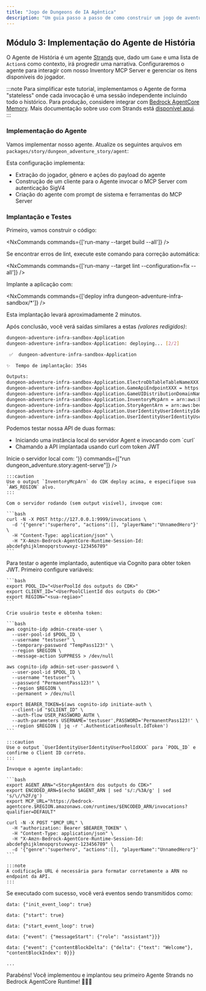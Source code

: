 ```yaml
---
title: "Jogo de Dungeons de IA Agêntica"
description: "Um guia passo a passo de como construir um jogo de aventura de dungeon alimentado por IA agêntica usando o @aws/nx-plugin."
---
```




## Módulo 3: Implementação do Agente de História

O Agente de História é um agente [Strands](https://strandsagents.com/) que, dado um `Game` e uma lista de `Action`s como contexto, irá progredir uma narrativa. Configuraremos o agente para interagir com nosso Inventory MCP Server e gerenciar os itens disponíveis do jogador.

:::note
Para simplificar este tutorial, implementamos o Agente de forma "stateless" onde cada invocação é uma sessão independente incluindo todo o histórico. Para produção, considere integrar com [Bedrock AgentCore Memory](https://docs.aws.amazon.com/bedrock-agentcore/latest/devguide/memory.html). Mais documentação sobre uso com Strands está [disponível aqui](https://github.com/aws/bedrock-agentcore-sdk-python/tree/main/src/bedrock_agentcore/memory/integrations/strands).
:::

### Implementação do Agente

Vamos implementar nosso agente. Atualize os seguintes arquivos em `packages/story/dungeon_adventure_story/agent`:

<Tabs>
  <TabItem label="main.py">
<E2EDiff lang="python" before="dungeon-adventure/3/main.py.old.template" after="dungeon-adventure/3/main.py.template" />
  </TabItem>
  <TabItem label="agent.py">
<E2EDiff lang="python" before="dungeon-adventure/3/agent.py.old.template" after="dungeon-adventure/3/agent.py.template" />
  </TabItem>
</Tabs>

Esta configuração implementa:

- Extração do jogador, gênero e ações do payload do agente
- Construção de um cliente para o Agente invocar o MCP Server com autenticação SigV4
- Criação do agente com prompt de sistema e ferramentas do MCP Server

### Implantação e Testes

Primeiro, vamos construir o código:

<NxCommands commands={['run-many --target build --all']} />

<Aside type="tip">
Se encontrar erros de lint, execute este comando para correção automática:

<NxCommands commands={['run-many --target lint --configuration=fix --all']} />
</Aside>

Implante a aplicação com:

<NxCommands commands={['deploy infra dungeon-adventure-infra-sandbox/*']} />

Esta implantação levará aproximadamente 2 minutos.

Após conclusão, você verá saídas similares a estas _(valores redigidos)_:

```bash
dungeon-adventure-infra-sandbox-Application
dungeon-adventure-infra-sandbox-Application: deploying... [2/2]

 ✅  dungeon-adventure-infra-sandbox-Application

✨  Tempo de implantação: 354s

Outputs:
dungeon-adventure-infra-sandbox-Application.ElectroDbTableTableNameXXX = dungeon-adventure-infra-sandbox-Application-ElectroDbTableXXX-YYY
dungeon-adventure-infra-sandbox-Application.GameApiEndpointXXX = https://xxx.execute-api.region.amazonaws.com/prod/
dungeon-adventure-infra-sandbox-Application.GameUIDistributionDomainNameXXX = xxx.cloudfront.net
dungeon-adventure-infra-sandbox-Application.InventoryMcpArn = arn:aws:bedrock-agentcore:region:xxxxxxx:runtime/dungeonadventureventoryMcpServerXXXX-YYYY
dungeon-adventure-infra-sandbox-Application.StoryAgentArn = arn:aws:bedrock-agentcore:region:xxxxxxx:runtime/dungeonadventurecationStoryAgentXXXX-YYYY
dungeon-adventure-infra-sandbox-Application.UserIdentityUserIdentityIdentityPoolIdXXX = region:xxx
dungeon-adventure-infra-sandbox-Application.UserIdentityUserIdentityUserPoolIdXXX = region_xxx
```

Podemos testar nossa API de duas formas:
<ul>
<li>Iniciando uma instância local do servidor Agent e invocando com `curl`</li>
<li>Chamando a API implantada usando curl com token JWT</li>
</ul>

<Tabs>
  <TabItem label="Local">
  Inicie o servidor local com:
    <NxCommands highlights={['arn:aws:bedrock-agentcore:region:xxxxxxx:runtime/dungeonadventureventoryMcpServerXXXX-YYYY', 'region']} env={{PORT: '9999', INVENTORY_MCP_ARN:"arn:aws:bedrock-agentcore:region:xxxxxxx:runtime/dungeonadventureventoryMcpServerXXXX-YYYY", AWS_REGION: '<region>'}} commands={["run dungeon_adventure.story:agent-serve"]} />

    :::caution
    Use o output `InventoryMcpArn` do CDK deploy acima, e especifique sua `AWS_REGION` alvo.
    :::

    Com o servidor rodando (sem output visível), invoque com:

    ```bash
    curl -N -X POST http://127.0.0.1:9999/invocations \
      -d '{"genre":"superhero", "actions":[], "playerName":"UnnamedHero"}' \
      -H "Content-Type: application/json" \
      -H "X-Amzn-Bedrock-AgentCore-Runtime-Session-Id: abcdefghijklmnopqrstuvwxyz-123456789"
    ```
  </TabItem>
  <TabItem label="Implantado">
    Para testar o agente implantado, autentique via Cognito para obter token JWT. Primeiro configure variáveis:

    ```bash
    export POOL_ID="<UserPoolId dos outputs do CDK>"
    export CLIENT_ID="<UserPoolClientId dos outputs do CDK>"
    export REGION="<sua-regiao>"
    ```

    Crie usuário teste e obtenha token:

    ```bash
    aws cognito-idp admin-create-user \
      --user-pool-id $POOL_ID \
      --username "testuser" \
      --temporary-password "TempPass123!" \
      --region $REGION \
      --message-action SUPPRESS > /dev/null

    aws cognito-idp admin-set-user-password \
      --user-pool-id $POOL_ID \
      --username "testuser" \
      --password "PermanentPass123!" \
      --region $REGION \
      --permanent > /dev/null

    export BEARER_TOKEN=$(aws cognito-idp initiate-auth \
      --client-id "$CLIENT_ID" \
      --auth-flow USER_PASSWORD_AUTH \
      --auth-parameters USERNAME='testuser',PASSWORD='PermanentPass123!' \
      --region $REGION | jq -r '.AuthenticationResult.IdToken')
    ```

    :::caution
    Use o output `UserIdentityUserIdentityUserPoolIdXXX` para `POOL_ID` e confirme o Client ID correto.
    :::

    Invoque o agente implantado:

    ```bash
    export AGENT_ARN="<StoryAgentArn dos outputs do CDK>"
    export ENCODED_ARN=$(echo $AGENT_ARN | sed 's/:/%3A/g' | sed 's/\//%2F/g')
    export MCP_URL="https://bedrock-agentcore.$REGION.amazonaws.com/runtimes/$ENCODED_ARN/invocations?qualifier=DEFAULT"

    curl -N -X POST "$MCP_URL" \
      -H "authorization: Bearer $BEARER_TOKEN" \
      -H "Content-Type: application/json" \
      -H "X-Amzn-Bedrock-AgentCore-Runtime-Session-Id: abcdefghijklmnopqrstuvwxyz-123456789" \
      -d '{"genre":"superhero", "actions":[], "playerName":"UnnamedHero"}'
    ```

    :::note
    A codificação URL é necessária para formatar corretamente a ARN no endpoint da API.
    :::
  </TabItem>
</Tabs>

Se executado com sucesso, você verá eventos sendo transmitidos como:

```
data: {"init_event_loop": true}

data: {"start": true}

data: {"start_event_loop": true}

data: {"event": {"messageStart": {"role": "assistant"}}}

data: {"event": {"contentBlockDelta": {"delta": {"text": "Welcome"}, "contentBlockIndex": 0}}}

...
```

Parabéns! Você implementou e implantou seu primeiro Agente Strands no Bedrock AgentCore Runtime! 🎉🎉🎉